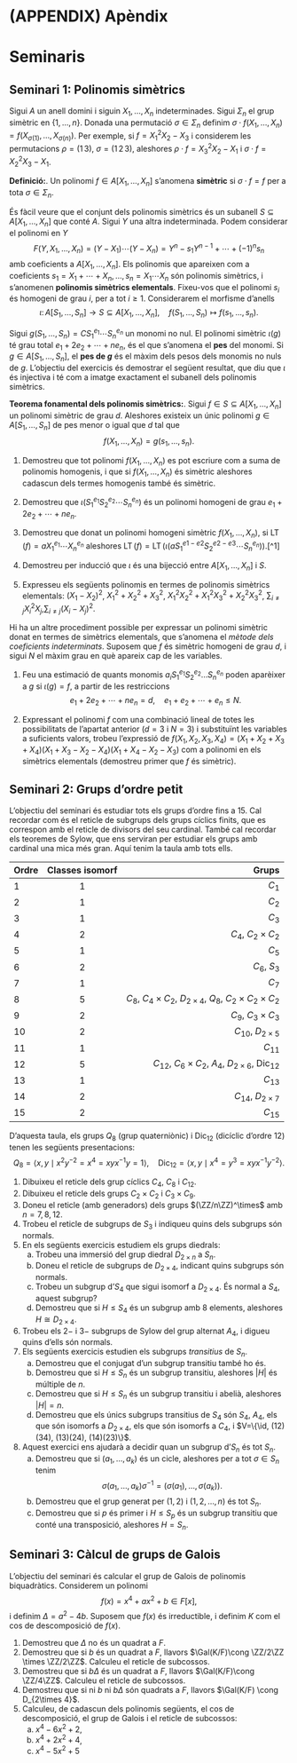 # (APPENDIX) Apèndix {-}

# Seminaris

## Seminari 1: Polinomis simètrics

Sigui $A$ un anell domini i siguin $X_1,\dotsc,X_n$ indeterminades.
Sigui $\Sigma_n$ el grup simètric en $\{1,\dotsc,n\}$. Donada una
permutació $\sigma\in \Sigma_n$ definim
$\sigma\cdot f(X_1,\dotsc,X_n)=f(X_{\sigma(1)},\dotsc,X_{\sigma(n)})$.
Per exemple, si $f=X_1^2X_2-X_3$ i considerem les permutacions
$\rho=(1\,3)$, $\sigma=(1\,2\,3)$, aleshores $\rho\cdot f=X_3^2X_2-X_1$
i $\sigma\cdot f=X_2^2X_3-X_1$.

**Definició:**. Un polinomi $f\in A[X_1,\dotsc,X_n]$ s'anomena
**simètric** si $\sigma\cdot f=f$ per a tota $\sigma\in\Sigma_n$.

És fàcil veure que el conjunt dels polinomis simètrics és un subanell
$S\subseteq A[X_1,\dotsc,X_n]$ que conté $A$. Sigui $Y$ una altra
indeterminada. Podem considerar el polinomi en $Y$
$$F(Y,X_1,\dotsc,X_n)=(Y-X_1)\dotsb(Y-X_n)=Y^n-s_1Y^{n-1}+\dotsb+(-1)^ns_n$$
amb coeficients a $A[X_1,\dotsc,X_n]$. Els polinomis que apareixen com a
coeficients $s_1=X_1+\dotsb+X_n,\dotsc,s_n=X_1\dotsb X_n$ són polinomis
simètrics, i s'anomenen **polinomis simètrics elementals**. Fixeu-vos
que el polinomi $s_i$ és homogeni de grau $i$, per a tot $i\geq 1$.
Considerarem el morfisme d'anells
$$\iota\colon A[S_1,\ldots,S_n]\to S\subseteq A[X_1,\ldots,X_n], \quad f(S_1,\ldots,S_n)\mapsto f(s_1,\ldots,s_n).$$

Sigui $g(S_1,\ldots,S_n)=CS_1^{e_1}\dotsb S_n^{e_n}$ un monomi no nul.
El polinomi simètric $\iota(g)$ té grau total $e_1+2e_2+\cdots+ne_n$, és
el que s'anomena el **pes** del monomi. Si $g\in A[S_1,\dotsc,S_n]$, el
**pes de $g$** és el màxim dels pesos dels monomis no nuls de $g$.
L'objectiu del exercicis és demostrar el següent resultat, que diu que
$\iota$ és injectiva i té com a imatge exactament el subanell dels
polinomis simètrics.

**Teorema fonamental dels polinomis simètrics:**. Sigui
$f\in S\subseteq A[X_1,\dotsc,X_n]$ un polinomi simètric de grau $d$.
Aleshores existeix un únic polinomi $g\in A[S_1,\dotsc,S_n]$ de pes
menor o igual que $d$ tal que $$f(X_1,\dotsc,X_n)=g(s_1,\dotsc,s_n).$$


1.  Demostreu que tot polinomi $f(X_1,\ldots,X_n)$ es pot escriure com a
    suma de polinomis homogenis, i que si $f(X_1,\ldots, X_n)$ és
    simètric aleshores cadascun dels termes homogenis també és simètric.

2.  Demostreu que $\iota(S_1^{e_1}S_2^{e_2}\cdots S_n^{e_n})$ és un
    polinomi homogeni de grau $e_1+2e_2+\cdots +ne_n$.

3.  Demostreu que donat un polinomi homogeni simètric
    $f(X_1,\ldots,X_n)$, si
    $\operatorname{LT}(f)=aX_1^{e_1}\cdots X_n^{e_n}$ aleshores
    $\operatorname{LT}(f) = \operatorname{LT}(\iota(aS_1^{e1-e2}S_2^{e2-e3}\cdots S_n^{e_n}))$.[^1]

4.  Demostreu per inducció que $\iota$ és una bijecció entre
    $A[X_1,\ldots,X_n]$ i $S$.

5.  Expresseu els següents polinomis en termes de polinomis simètrics
    elementals: $(X_1-X_2)^2$, $X_1^2 + X_2^2 + X_3^2$,
    $X_1^2X_2^2 + X_1^2X_3^2 + X_2^2X_3^2$,
    $\sum_{i\neq j} X_i^2X_j$,$\sum_{i\neq j} (X_i-X_j)^2$.


Hi ha un altre procediment possible per expressar un polinomi simètric
donat en termes de simètrics elementals, que s'anomena el *mètode dels
coeficients indeterminats*. Suposem que $f$ és simètric homogeni de grau
$d$, i sigui $N$ el màxim grau en què apareix cap de les variables.

1.  Feu una estimació de quants monomis
    $a_iS_1^{e_1}S_2^{e_2}\dots S_n^{e_n}$ poden aparèixer a $g$ si
    $\iota(g)=f$, a partir de les restriccions
    $$e_1+2e_2+\cdots +ne_n = d,\quad e_1+e_2+\cdots+e_n \leq N.$$

2.  Expressant el polinomi $f$ com una combinació lineal de totes les
    possibilitats de l'apartat anterior ($d=3$ i $N=3$) i substituïnt
    les variables a suficients valors, trobeu l'expressió de
    $f(X_1,X_2,X_3,X_4) = (X_1+X_2+X_3+X_4)(X_1+X_3-X_2-X_4)(X_1+X_4-X_2-X_3)$
    com a polinomi en els simètrics elementals (demostreu primer que $f$
    és simètric).

## Seminari 2: Grups d'ordre petit

L'objectiu del seminari és estudiar tots els grups d'ordre fins a $15$. Cal recordar com és el reticle de subgrups
dels grups cíclics finits, que es correspon amb el reticle de divisors del seu cardinal. També cal recordar els
teoremes de Sylow, que ens serviran per estudiar els grups amb cardinal una mica més gran. Aquí tenim la taula amb tots ells.

Ordre	   Classes isomorf                 	   Grups
------   ----------------------------------  ------
$1$	      $1$	                                $C_1$
$2$	      $1$	                                $C_2$
$3$	      $1$	                                $C_3$
$4$	      $2$	                                $C_4$, $C_2\times C_2$
$5$	      $1$	                                $C_5$
$6$	      $2$	                                $C_6$, $S_3$
$7$	      $1$	                                $C_7$
$8$	      $5$	                                $C_8$, $C_4 \times C_2$, $D_{2\times 4}$, $Q_8$, $C_2 \times C_2 \times C_2$
$9$	      $2$	                                $C_9$, $C_3 \times C_3$
$10$      $2$	                                $C_{10}$, $D_{2\times 5}$
$11$	    $1$	                                $C_{11}$
$12$	    $5$	                                $C_{12}$, $C_6 \times C_2$, $A_4$, $D_{2\times 6}$, $\operatorname{Dic}_{12}$
$13$	    $1$	                                $C_{13}$
$14$	    $2$	                                $C_{14}$, $D_{2\times 7}$
$15$	    $2$	                                $C_{15}$


D'aquesta taula, els grups $Q_8$ (grup quaterniònic) i $\operatorname{Dic}_{12}$ (dicíclic d'ordre $12$) tenen les següents presentacions:
$$
Q_8 = \langle x, y \mid x^2y^{-2}=x^4=xyx^{-1}y=1\rangle,\quad \operatorname{Dic}_{12} = \langle x, y \mid x^4=y^3=xyx^{-1}y^{-2}\rangle.
$$

1. Dibuixeu el reticle dels grup cíclics $C_{4}$, $C_8$ i $C_{12}$.
2. Dibuixeu el reticle dels grups $C_2\times C_2$ i $C_3\times C_9$.
3. Doneu el reticle (amb generadors) dels grups $(\ZZ/n\ZZ)^\times$ amb $n=7,8,12$.
4. Trobeu el reticle de subgrups de $S_3$ i indiqueu quins dels subgrups són normals.
5. En els següents exercicis estudiem els grups diedrals:
    a. Trobeu una immersió del grup diedral $D_{2\times n}$ a $S_n$.
    b. Doneu el reticle de subgrups de $D_{2\times 4}$, indicant quins subgrups són normals.
    c. Trobeu un subgrup d'$S_4$ que sigui isomorf a $D_{2\times 4}$. És normal a $S_4$, aquest subgrup?
    d. Demostreu que si $H\leq S_4$ és un subgrup amb $8$ elements, aleshores $H\cong D_{2\times 4}$.
6. Trobeu els $2-$ i $3-$ subgrups de Sylow del grup alternat $A_4$, i digueu quins d'ells són normals.
7. Els següents exercicis estudien els subgrups *transitius* de $S_n$.
    a. Demostreu que el conjugat d'un subgrup transitiu també ho és.
    b. Demostreu que si $H\leq S_n$ és un subgrup transitiu, aleshores $|H|$ és múltiple de $n$.
    c. Demostreu que si $H\leq S_n$ és un subgrup transitiu i abelià, aleshores $|H|=n$.
    d. Demostreu que els únics subgrups transitius de $S_4$ són $S_4$, $A_4$, els que són isomorfs a $D_{2\times 4}$, els que són
    isomorfs a $C_4$, i $V=\{\id, (12)(34), (13)(24), (14)(23)\}$.
8. Aquest exercici ens ajudarà a decidir quan un subgrup d'$S_n$ és tot $S_n$.
    a. Demostreu que si $(a_1,\ldots,a_k)$ és un cicle, aleshores per a tot $\sigma\in S_n$ tenim
    $$
    \sigma (a_1,\ldots,a_k) \sigma^{-1} = (\sigma(a_1),\ldots,\sigma(a_k)).
    $$
    b. Demostreu que el grup generat per $(1,2)$ i $(1,2,\ldots, n)$ és tot $S_n$.
    c. Demostreu que si $p$ és primer i $H\leq S_p$ és un subgrup transitiu que conté una transposició, aleshores $H=S_n$.

## Seminari 3: Càlcul de grups de Galois

L'objectiu del seminari és calcular el grup de Galois de polinomis
biquadràtics. Considerem un polinomi
$$
f(x)=x^4+ax^2+b \in F[x],
$$
i definim $\Delta=a^2-4b$. Suposem que $f(x)$ és irreductible, i definim $K$ com el cos de descomposició de $f(x)$.

1. Demostreu que $\Delta$ no és un quadrat a $F$.
2. Demostreu que si $b$ és un quadrat a $F$, llavors $\Gal(K/F)\cong \ZZ/2\ZZ \times \ZZ/2\ZZ$. Calculeu el reticle de subcossos.
3. Demostreu que si $b\Delta$ és un quadrat a $F$, llavors $\Gal(K/F)\cong \ZZ/4\ZZ$. Calculeu el reticle de subcossos.
4. Demostreu que si ni $b$ ni $b\Delta$ són quadrats a $F$, llavors $\Gal(K/F) \cong D_{2\times 4}$.
5. Calculeu, de cadascun dels polinomis següents, el cos de descomposició, el grup de Galois i el reticle de subcossos:
    a. $x^4 - 6x^2 + 2$,
    b. $x^4 + 2x^2 + 4$,
    c. $x^4 - 5x^2 + 5$